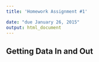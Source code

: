 ```yaml
---
title: 'Homework Assignment #1'

date: "due January 26, 2015"
output: html_document
---
```


## Getting Data In and Out